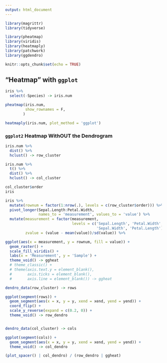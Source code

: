 ```yaml
---
output: html_document
---
```


```r
library(magrittr)
library(tidyverse)

library(pheatmap)
library(viridis)
library(heatmaply)
library(patchwork)
library(ggdendro)

knitr::opts_chunk$set(echo = TRUE)
```

## "Heatmap" with `ggplot`



```r
iris %>%
  select(-Species) -> iris.num

pheatmap(iris.num, 
         show_rownames = F,
        )
```

```r
heatmaply(iris.num, plot_method = 'ggplot')
```

### `ggplot2` Heatmap With**OUT** the Dendrogram

```r
iris.num %>%
  dist() %>%
  hclust() -> row_cluster

iris.num %>%
  t() %>%
  dist() %>% 
  hclust() -> col_cluster

col_cluster$order
iris

```

```r
iris %>%
  mutate(rownum = factor(1:nrow(.), levels = c(row_cluster$order))) %>%
  pivot_longer(Sepal.Length:Petal.Width, 
               names_to = 'measurement', values_to = 'value') %>%
  mutate(measurement = factor(measurement, 
                              levels = c('Sepal.Length', 'Petal.Width', 
                                         'Sepal.Width', 'Petal.Length')),
         zvalue = (value - mean(value))/sd(value)) %>%

ggplot(aes(x = measurement, y = rownum, fill = value)) +
  geom_raster() +
  scale_fill_viridis() +
  labs(x = 'Measurement', y = 'Sample') + 
  theme_void() -> ggheat
  # theme_classic() +
  # theme(axis.text.y = element_blank(),
  #       axis.ticks = element_blank(),
  #       axis.line = element_blank()) -> ggheat
```


```r
dendro_data(row_cluster) -> rows

ggplot(segment(rows)) + 
  geom_segment(aes(x = x, y = y, xend = xend, yend = yend)) + 
  coord_flip() + 
  scale_y_reverse(expand = c(0.2, 0)) +
  theme_void() -> row_dendro


dendro_data(col_cluster) -> cols

ggplot(segment(cols)) + 
  geom_segment(aes(x = x, y = y, xend = xend, yend = yend)) + 
  theme_void() -> col_dendro
```


```r
(plot_spacer() | col_dendro) / (row_dendro | ggheat)
```




